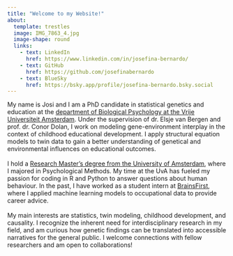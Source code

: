 ```yaml
---
title: "Welcome to my Website!"
about:
  template: trestles
  image: IMG_7863_4.jpg
  image-shape: round
  links:
    - text: LinkedIn
      href: https://www.linkedin.com/in/josefina-bernardo/
    - text: GitHub
      href: https://github.com/josefinabernardo
    - text: BlueSky
      href: https://bsky.app/profile/josefina-bernardo.bsky.social
---
```


My name is Josi and I am a PhD candidate in statistical genetics and education at the [department of Biological Psychology at the Vrije Universiteit Amsterdam](https://vu.nl/en/about-vu/faculties/faculty-of-behavioural-and-movement-sciences/departments/biological-psychology). Under the supervision of dr. Elsje van Bergen and prof. dr. Conor Dolan, I work on modeling gene-environment interplay in the context of childhood educational development. I apply structural equation models to twin data to gain a better understanding of genetical and environmental influences on educational outcomes.\
\
I hold a [Research Master's degree from the University of Amsterdam](https://www.uva.nl/shared-content/programmas/en/research-masters/psychology-research/psychology-research-msc.html), where I majored in Psychological Methods. My time at the UvA has fueled my passion for coding in R and Python to answer questions about human behaviour. In the past, I have worked as a student intern at [BrainsFirst](https://www.brainsfirst.com/nl/home-nl), where I applied machine learning models to occupational data to provide career advice.\
\
My main interests are statistics, twin modeling, childhood development, and causality. I recognize the inherent need for interdisciplinary research in my field, and am curious how genetic findings can be translated into accessible narratives for the general public. I welcome connections with fellow researchers and am open to collaborations!
